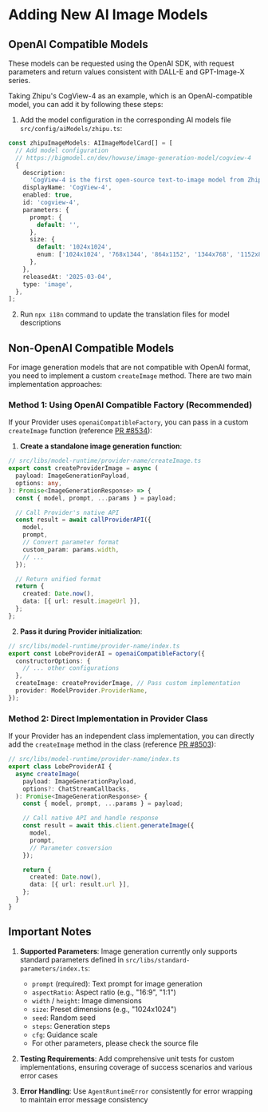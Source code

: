 # Adding New AI Image Models

## OpenAI Compatible Models

These models can be requested using the OpenAI SDK, with request parameters and return values consistent with DALL-E and GPT-Image-X series.

Taking Zhipu's CogView-4 as an example, which is an OpenAI-compatible model, you can add it by following these steps:

1. Add the model configuration in the corresponding AI models file `src/config/aiModels/zhipu.ts`:

```ts
const zhipuImageModels: AIImageModelCard[] = [
  // Add model configuration
  // https://bigmodel.cn/dev/howuse/image-generation-model/cogview-4
  {
    description:
      'CogView-4 is the first open-source text-to-image model from Zhipu that supports Chinese character generation, with comprehensive improvements in semantic understanding, image generation quality, and Chinese-English text generation capabilities.',
    displayName: 'CogView-4',
    enabled: true,
    id: 'cogview-4',
    parameters: {
      prompt: {
        default: '',
      },
      size: {
        default: '1024x1024',
        enum: ['1024x1024', '768x1344', '864x1152', '1344x768', '1152x864', '1440x720', '720x1440'],
      },
    },
    releasedAt: '2025-03-04',
    type: 'image',
  },
];
```

2. Run `npx i18n` command to update the translation files for model descriptions

## Non-OpenAI Compatible Models

For image generation models that are not compatible with OpenAI format, you need to implement a custom `createImage` method. There are two main implementation approaches:

### Method 1: Using OpenAI Compatible Factory (Recommended)

If your Provider uses `openaiCompatibleFactory`, you can pass in a custom `createImage` function (reference [PR #8534](https://github.com/lobehub/lobe-chat/pull/8534)):

1. **Create a standalone image generation function**:

```ts
// src/libs/model-runtime/provider-name/createImage.ts
export const createProviderImage = async (
  payload: ImageGenerationPayload,
  options: any,
): Promise<ImageGenerationResponse> => {
  const { model, prompt, ...params } = payload;

  // Call Provider's native API
  const result = await callProviderAPI({
    model,
    prompt,
    // Convert parameter format
    custom_param: params.width,
    // ...
  });

  // Return unified format
  return {
    created: Date.now(),
    data: [{ url: result.imageUrl }],
  };
};
```

2. **Pass it during Provider initialization**:

```ts
// src/libs/model-runtime/provider-name/index.ts
export const LobeProviderAI = openaiCompatibleFactory({
  constructorOptions: {
    // ... other configurations
  },
  createImage: createProviderImage, // Pass custom implementation
  provider: ModelProvider.ProviderName,
});
```

### Method 2: Direct Implementation in Provider Class

If your Provider has an independent class implementation, you can directly add the `createImage` method in the class (reference [PR #8503](https://github.com/lobehub/lobe-chat/pull/8503)):

```ts
// src/libs/model-runtime/provider-name/index.ts
export class LobeProviderAI {
  async createImage(
    payload: ImageGenerationPayload,
    options?: ChatStreamCallbacks,
  ): Promise<ImageGenerationResponse> {
    const { model, prompt, ...params } = payload;

    // Call native API and handle response
    const result = await this.client.generateImage({
      model,
      prompt,
      // Parameter conversion
    });

    return {
      created: Date.now(),
      data: [{ url: result.url }],
    };
  }
}
```

## Important Notes

1. **Supported Parameters**: Image generation currently only supports standard parameters defined in `src/libs/standard-parameters/index.ts`:
   - `prompt` (required): Text prompt for image generation
   - `aspectRatio`: Aspect ratio (e.g., "16:9", "1:1")
   - `width` / `height`: Image dimensions
   - `size`: Preset dimensions (e.g., "1024x1024")
   - `seed`: Random seed
   - `steps`: Generation steps
   - `cfg`: Guidance scale
   - For other parameters, please check the source file

2. **Testing Requirements**: Add comprehensive unit tests for custom implementations, ensuring coverage of success scenarios and various error cases

3. **Error Handling**: Use `AgentRuntimeError` consistently for error wrapping to maintain error message consistency
